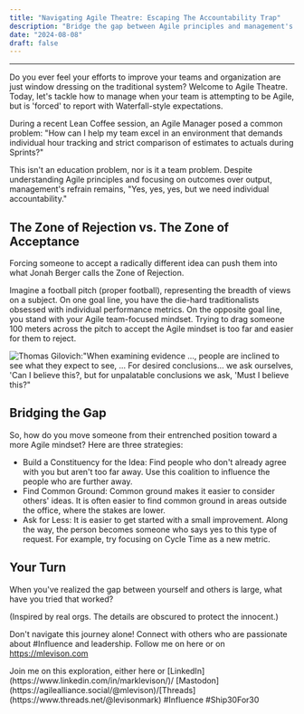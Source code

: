 ```yaml
---
title: "Navigating Agile Theatre: Escaping The Accountability Trap"
description: "Bridge the gap between Agile principles and management's demand for detailed individual tracking and accountability"
date: "2024-08-08"
draft: false
---
```



---

Do you ever feel your efforts to improve your teams and organization are just window dressing on the traditional system? Welcome to Agile Theatre. Today, let's tackle how to manage when your team is attempting to be Agile, but is 'forced' to report with Waterfall-style expectations.

During a recent Lean Coffee session, an Agile Manager posed a common problem: "How can I help my team excel in an environment that demands individual hour tracking and strict comparison of estimates to actuals during Sprints?"

This isn't an education problem, nor is it a team problem. Despite understanding Agile principles and focusing on outcomes over output, management's refrain remains, "Yes, yes, yes, but we need individual accountability."

## The Zone of Rejection vs. The Zone of Acceptance

Forcing someone to accept a radically different idea can push them into what Jonah Berger calls the Zone of Rejection.

Imagine a football pitch (proper football), representing the breadth of views on a subject. On one goal line, you have the die-hard traditionalists obsessed with individual performance metrics. On the opposite goal line, you stand with your Agile team-focused mindset. Trying to drag someone 100 meters across the pitch to accept the Agile mindset is too far and easier for them to reject.

![Thomas Gilovich:"When examining evidence ..., people are inclined to see what they expect to see, ... For desired conclusions... we ask ourselves, 'Can I believe this?, but for unpalatable conclusions we ask, 'Must I believe this?"](../images/Thomas%20Gilovich%20Quote.png)

## Bridging the Gap

So, how do you move someone from their entrenched position toward a more Agile mindset? Here are three strategies:

- Build a Constituency for the Idea: Find people who don't already agree with you but aren't too far away. Use this coalition to influence the people who are further away.
- Find Common Ground: Common ground makes it easier to consider others' ideas. It is often easier to find common ground in areas outside the office, where the stakes are lower.
- Ask for Less: It is easier to get started with a small improvement. Along the way, the person becomes someone who says yes to this type of request. For example, try focusing on Cycle Time as a new metric.

## Your Turn

When you've realized the gap between yourself and others is large, what have you tried that worked?

(Inspired by real orgs. The details are obscured to protect the innocent.)

Don't navigate this journey alone! Connect with others who are passionate about #Influence and leadership. Follow me on here or on https://mlevison.com

<Callout type="info">
  Join me on this exploration, either here or
  [LinkedIn](https://www.linkedin.com/in/marklevison/)/
  [Mastodon](https://agilealliance.social/@mlevison)/[Threads](https://www.threads.net/@levisonmark)
</Callout>
#Influence #Ship30For30
